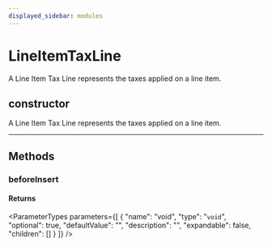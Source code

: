 ```yaml
---
displayed_sidebar: modules
---
```



# LineItemTaxLine

A Line Item Tax Line represents the taxes applied on a line item.

## constructor

A Line Item Tax Line represents the taxes applied on a line item.

___

## Methods

### beforeInsert

#### Returns

<ParameterTypes parameters={[
  {
    "name": "void",
    "type": "`void`",
    "optional": true,
    "defaultValue": "",
    "description": "",
    "expandable": false,
    "children": []
  }
]} />
